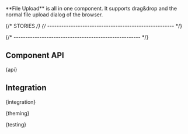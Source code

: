 
<Meta of={FileUploadStories} />

<StoryHeading of={FileUploadStories.Basic} hidden></StoryHeading>

<Banner of={FileUploadStories} />

<Lead>
  **File Upload** is all in one component. It supports drag&drop and the normal file upload dialog of the browser.
</Lead>

<Canvas of={FileUploadStories.Basic} sourceState="shown" />

<PlaygroundBar of={FileUploadStories.Basic}></PlaygroundBar>

{/* STORIES */}
{/* ------------------------------------------------------ */}

<StoryHeading of={FileUploadStories.NativeFileUpload}></StoryHeading>

<Canvas of={FileUploadStories.NativeFileUpload} />

{/* ------------------------------------------------------ */}

## Component API


<Markdown>{api}</Markdown>

## Integration


<Markdown>{integration}</Markdown>


<Markdown>{theming}</Markdown>


<Markdown>{testing}</Markdown>

<Footer>
  <LinkCards>
    <LinkCard
      pageTitle="Development/Form"
      description="The indispensable form controls, designed for maximum clarity. Form elements are used in combination with the CSS grid system"
    />
  </LinkCards>
</Footer>
